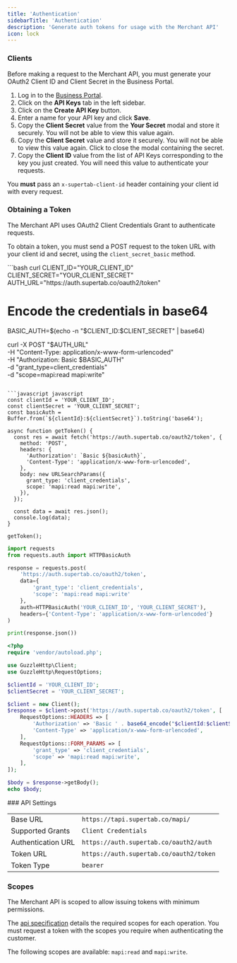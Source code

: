 ```yaml
---
title: 'Authentication'
sidebarTitle: 'Authentication'
description: 'Generate auth tokens for usage with the Merchant API'
icon: lock
---
```


### Clients

Before making a request to the Merchant API, you must generate your OAuth2 Client ID and Client Secret in the Business Portal.

1. Log in to the [Business Portal](https://business.supertab.co).
2. Click on the **API Keys** tab in the left sidebar.
3. Click on the **Create API Key** button.
4. Enter a name for your API key and click **Save**.
5. Copy the **Client Secret** value from the **Your Secret** modal and store it securely. You will not be able to view this value again.
6. Copy the **Client Secret** value and store it securely. You will not be able to view this value again. Click to close the modal containing the secret.
7. Copy the **Client ID** value from the list of API Keys corresponding to the key you just created. You will need this value to authenticate your requests.

You **must** pass an `x-supertab-client-id` header containing your client id with every request.

### Obtaining a Token

The Merchant API uses OAuth2 Client Credentials Grant to authenticate requests.

To obtain a token, you must send a POST request to the token URL with your client id and secret,  using the `client_secret_basic` method.

<CodeGroup>
```bash curl
CLIENT_ID="YOUR_CLIENT_ID"
CLIENT_SECRET="YOUR_CLIENT_SECRET"
AUTH_URL="https://auth.supertab.co/oauth2/token"

# Encode the credentials in base64
BASIC_AUTH=$(echo -n "$CLIENT_ID:$CLIENT_SECRET" | base64)

curl -X POST "$AUTH_URL" \
  -H "Content-Type: application/x-www-form-urlencoded" \
  -H "Authorization: Basic $BASIC_AUTH" \
  -d "grant_type=client_credentials" \
  -d "scope=mapi:read mapi:write"
```

```javascript javascript
const clientId = 'YOUR_CLIENT_ID';
const clientSecret = 'YOUR_CLIENT_SECRET';
const basicAuth = Buffer.from(`${clientId}:${clientSecret}`).toString('base64');

async function getToken() {
  const res = await fetch('https://auth.supertab.co/oauth2/token', {
    method: 'POST',
    headers: {
      'Authorization': `Basic ${basicAuth}`,
      'Content-Type': 'application/x-www-form-urlencoded',
    },
    body: new URLSearchParams({
      grant_type: 'client_credentials',
      scope: 'mapi:read mapi:write',
    }),
  });

  const data = await res.json();
  console.log(data);
}

getToken();
```

```python python
import requests
from requests.auth import HTTPBasicAuth

response = requests.post(
    'https://auth.supertab.co/oauth2/token',
    data={
        'grant_type': 'client_credentials',
        'scope': 'mapi:read mapi:write'
    },
    auth=HTTPBasicAuth('YOUR_CLIENT_ID', 'YOUR_CLIENT_SECRET'),
    headers={'Content-Type': 'application/x-www-form-urlencoded'}
)

print(response.json())
```

```php php
<?php
require 'vendor/autoload.php';

use GuzzleHttp\Client;
use GuzzleHttp\RequestOptions;

$clientId = 'YOUR_CLIENT_ID';
$clientSecret = 'YOUR_CLIENT_SECRET';

$client = new Client();
$response = $client->post('https://auth.supertab.co/oauth2/token', [
    RequestOptions::HEADERS => [
        'Authorization' => 'Basic ' . base64_encode("$clientId:$clientSecret"),
        'Content-Type' => 'application/x-www-form-urlencoded',
    ],
    RequestOptions::FORM_PARAMS => [
        'grant_type' => 'client_credentials',
        'scope' => 'mapi:read mapi:write',
    ],
]);

$body = $response->getBody();
echo $body;
```
</CodeGroup>
### API Settings

| | |
|--|--|
| Base URL | `https://tapi.supertab.co/mapi/` |
| Supported Grants | `Client Credentials` |
| Authentication URL | `https://auth.supertab.co/oauth2/auth` |
| Token URL | `https://auth.supertab.co/oauth2/token` |
| Token Type | `bearer` |


### Scopes

The Merchant API is scoped to allow issuing tokens with minimum permissions.

The [api specification](/merchant-api/endpoints) details the required scopes for each operation.
You must request a token with the scopes you require when authenticating the customer.

The following scopes are available: `mapi:read` and `mapi:write`.
